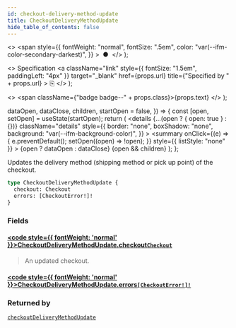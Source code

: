 ```yaml
---
id: checkout-delivery-method-update
title: CheckoutDeliveryMethodUpdate
hide_table_of_contents: false
---
```


  <>
    <span
      style={{
        fontWeight: "normal",
        fontSize: ".5em",
        color: "var(--ifm-color-secondary-darkest)",
      }}
    >
      &nbsp;●&nbsp;
    </span>
  </>
);

  <>
    Specification
    <a
      className="link"
      style={{ fontSize: "1.5em", paddingLeft: "4px" }}
      target="\_blank"
      href={props.url}
      title={"Specified by " + props.url}
    >
      ⎘
    </a>
  </>
);

  <>
    <span className={"badge badge--" + props.class}>{props.text}</span>
  </>
);


  dataOpen,
  dataClose,
  children,
  startOpen = false,
}) => {
  const [open, setOpen] = useState(startOpen);
  return (
    <details
      {...(open ? { open: true } : {})}
      className="details"
      style={{
        border: "none",
        boxShadow: "none",
        background: "var(--ifm-background-color)",
      }}
    >
      <summary
        onClick={(e) => {
          e.preventDefault();
          setOpen((open) => !open);
        }}
        style={{ listStyle: "none" }}
      >
        {open ? dataOpen : dataClose}
      </summary>
      {open && children}
    </details>
  );
};

Updates the delivery method (shipping method or pick up point) of the checkout.

<Badge text="Added in Saleor 3.1" class="secondary margin-bottom--sm" />

```graphql
type CheckoutDeliveryMethodUpdate {
  checkout: Checkout
  errors: [CheckoutError!]!
}
```

### Fields

#### [<code style={{ fontWeight: 'normal' }}>CheckoutDeliveryMethodUpdate.<b>checkout</b></code>](#)<Bullet />[`Checkout`](../../../api-storefront/checkout/objects/checkout) <Badge class="secondary" text="object"/>

> An updated checkout.

#### [<code style={{ fontWeight: 'normal' }}>CheckoutDeliveryMethodUpdate.<b>errors</b></code>](#)<Bullet />[`[CheckoutError!]!`](../../../api-storefront/checkout/objects/checkout-error) <Badge class="secondary" text="non-null"/> <Badge class="secondary" text="object"/>

>

### Returned by

[`checkoutDeliveryMethodUpdate`](../../../api-storefront/checkout/mutations/checkout-delivery-method-update) <Badge class="secondary" text="mutation"/>
